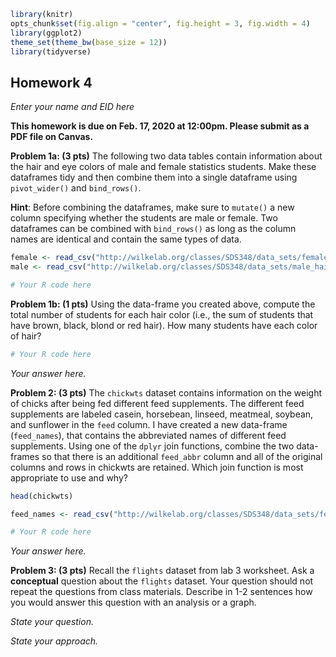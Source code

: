 ```r

library(knitr)
opts_chunk$set(fig.align = "center", fig.height = 3, fig.width = 4)
library(ggplot2)
theme_set(theme_bw(base_size = 12))
library(tidyverse)

```
## Homework 4

*Enter your name and EID here*

**This homework is due on Feb. 17, 2020 at 12:00pm. Please submit as a PDF file on Canvas.**

**Problem 1a: (3 pts)** The following two data tables contain information about the hair and eye colors of male and female statistics students. Make these dataframes tidy and then combine them into a single dataframe using `pivot_wider()` and `bind_rows()`. 

**Hint**: Before combining the dataframes, make sure to `mutate()` a new column specifying whether the students are male or female. Two dataframes can be combined with `bind_rows()` as long as the column names are identical and contain the same types of data.

```r

female <- read_csv("http://wilkelab.org/classes/SDS348/data_sets/female_haireyecolor.csv")
male <- read_csv("http://wilkelab.org/classes/SDS348/data_sets/male_haireyecolor.csv")

# Your R code here

```

**Problem 1b: (1 pts)** Using the data-frame you created above, compute the total number of students for each hair color (i.e., the sum of students that have brown, black, blond or red hair). How many students have each color of hair?

```r

# Your R code here

```

*Your answer here.*

**Problem 2: (3 pts)** The `chickwts` dataset contains information on the weight of chicks after being fed different feed supplements. The different feed supplements are labeled casein, horsebean, linseed, meatmeal, soybean, and sunflower in the `feed` column. I have created a new data-frame (`feed_names`), that contains the abbreviated names of different feed supplements. Using one of the `dplyr` join functions, combine the two data-frames so that there is an additional `feed_abbr` column and all of the original columns and rows in chickwts are retained. Which join function is most appropriate to use and why? 

```r

head(chickwts)

feed_names <- read_csv("http://wilkelab.org/classes/SDS348/data_sets/feed_names.csv")

# Your R code here

```

*Your answer here.*

**Problem 3: (3 pts)** Recall the `flights` dataset from lab 3 worksheet. Ask a **conceptual** question about the `flights` dataset. Your question should not repeat the questions from class materials. Describe in 1-2 sentences how you would answer this question with an analysis or a graph.

*State your question.*

*State your approach.*
